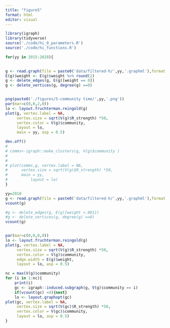 ```yaml
---
title: "figure5"
format: html
editor: visual
---
```


```r
library(igraph)
library(tidyverse)
source('./code/hi_0_parameters.R')
source('./code/hi_functions.R')

```

```r
for(yy in 2015:2028){
    

g <- read.graph(file = paste0('data/filtered-h/',yy,'.graphml'),format = 'graphml')
E(g)$weight <- E(g)$weight %>% round(2)
g <- delete_edges(g, E(g)[weight == 0])
g <- delete_vertices(g, degree(g) ==0)


png(paste0('./figures/5-community time/',yy,'.png'))
par(mar=c(0,0,2,0))
lo <- layout.fruchterman.reingold(g)
plot(g, vertex.label = NA, 
     vertex.size = sqrt(V(g)$R_strength) *50, 
     vertex.color = V(g)$community, 
     layout = lo, 
     main = yy, asp = 0.5)

dev.off()
# 
# comms<-igraph::make_clusters(g, V(g)$community )
# 
# 
# plot(comms,g, vertex.label = NA, 
#      vertex.size = sqrt(V(g)$R_strength) *50, 
#      main = yy,
#          layout = lo)
}

```

```r

yy=2018
g <- read.graph(file = paste0('data/filtered-h/',yy,'.graphml'),format = 'graphml')
vcount(g)

#g <- delete_edges(g, E(g)[weight <.001])
#g <- delete_vertices(g, degree(g) ==0)
vcount(g)


par(mar=c(0,0,0,0))
lo <- layout.fruchterman.reingold(g)
plot(g, vertex.label = NA, 
     vertex.size = sqrt(V(g)$R_strength) *50, 
     vertex.color = V(g)$community, 
     edge.width = E(g)$weight,
     layout = lo, asp = 0.5)

nc = max(V(g)$community)
for (i in 1:nc){
    print(i)
    gc <- igraph::induced.subgraph(g, V(g)$community == i)
    if(vcount(gc) <4){next}
    lo <- layout.graphopt(gc)
plot(gc, vertex.label = NA, 
     vertex.size = sqrt(V(gc)$R_strength) *50, 
     vertex.color = V(gc)$community, 
     layout = lo, asp = 0.5)
}
 

```
